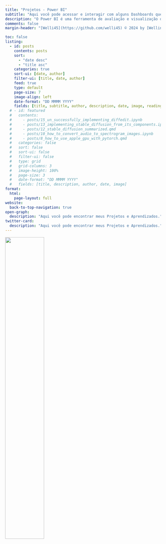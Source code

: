 ```yaml
---
title: "Projetos - Power BI"
subtitle: "Aqui você pode acessar e interagir com alguns Dashboards que criei em Power BI"
description: "O Power BI é uma ferramenta de avaliação e visualização de dados desenvolvida pela Microsoft. Com ela, dados são transformados em informação.Com o Power BI é possível gerar relatórios e dashboards que mostram números, estatísticas, valores, listas e gráficos de maneira simples e intuitiva. Isso porque a ferramenta tem o propósito de facilitar a visualização de dados e promover um maior envolvimento do espectador em relação à maneira como essas informações são apresentadas. [Fonte](https://ebaconline.com.br/blog/o-que-e-power-bi#:~:text=O%20Power%20BI%20%C3%A9%20uma%20ferramenta%20de%20avalia%C3%A7%C3%A3o,listas%20e%20gr%C3%A1ficos%20de%20maneira%20simples%20e%20intuitiva.)"
comments: false
margin-header: "[Welli45](https://github.com/welli45) © 2024 by [Wellington S.](https://github.com/welli45)"

toc: false
listing:
  - id: posts
    contents: posts
    sort: 
      - "date desc"
      - "title asc"
    categories: true
    sort-ui: [date, author]
    filter-ui: [title, date, author]
    feed: true
    type: default
    page-size: 7
    image-align: left
    date-format: "DD MMMM YYYY"
    fields: [title, subtitle, author, description, date, image, reading-time]
  # - id: featured
  #   contents: 
  #     - posts/15_un_successfully_implementing_diffedit.ipynb
  #     - posts/13_implementing_stable_diffusion_from_its_components.ipynb
  #     - posts/12_stable_diffusion_summarized.qmd
  #     - posts/10_how_to_convert_audio_to_spectrogram_images.ipynb
  #     - posts/8_how_to_use_apple_gpu_with_pytorch.qmd
  #   categories: false
  #   sort: false
  #   sort-ui: false
  #   filter-ui: false
  #   type: grid
  #   grid-columns: 3
  #   image-height: 100%
  #   page-size: 3
  #   date-format: "DD MMMM YYYY"
  #   fields: [title, description, author, date, image]
format:
  html:
    page-layout: full
website:
  back-to-top-navigation: true
open-graph:
  description: "Aqui você pode encontrar meus Projetos e Aprendizados."
twitter-card:
  description: "Aqui você pode encontrar meus Projetos e Aprendizados."
---
```

![](powerBI.jpg){fig-alt="PBI" width=50%}

<!-- ### Featured Posts
:::{#featured}
:::

<br></br>
--- -->
<br></br>

<!-- ### All Posts -->
:::{#posts}
:::

